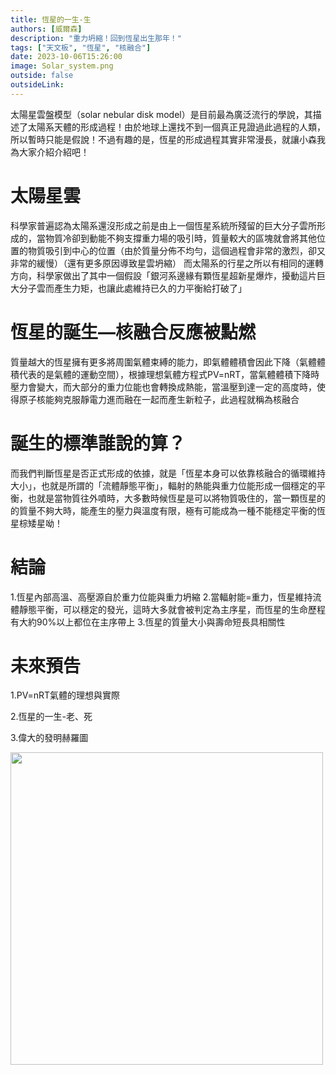```yaml
---
title: 恆星的一生-生
authors: [威爾森]
description: "重力坍縮！回到恆星出生那年！"
tags: ["天文板", "恆星", "核融合"]
date: 2023-10-06T15:26:00
image: Solar_system.png
outside: false
outsideLink:
---
```


太陽星雲盤模型（solar nebular disk model）是目前最為廣泛流行的學說，其描述了太陽系天體的形成過程！由於地球上還找不到一個真正見證過此過程的人類，所以暫時只能是假說！不過有趣的是，恆星的形成過程其實非常漫長，就讓小森我為大家介紹介紹吧！

# 太陽星雲
科學家普遍認為太陽系還沒形成之前是由上一個恆星系統所殘留的巨大分子雲所形成的，當物質冷卻到動能不夠支撐重力場的吸引時，質量較大的區塊就會將其他位置的物質吸引到中心的位置（由於質量分佈不均勻，這個過程會非常的激烈，卻又非常的緩慢）（還有更多原因導致星雲坍縮）
而太陽系的行星之所以有相同的運轉方向，科學家做出了其中一個假設「銀河系邊緣有顆恆星超新星爆炸，擾動這片巨大分子雲而產生力矩，也讓此處維持已久的力平衡給打破了」

# 恆星的誕生—核融合反應被點燃
質量越大的恆星擁有更多將周圍氣體束縛的能力，即氣體體積會因此下降（氣體體積代表的是氣體的運動空間），根據理想氣體方程式PV=nRT，當氣體體積下降時壓力會變大，而大部分的重力位能也會轉換成熱能，當溫壓到達一定的高度時，使得原子核能夠克服靜電力進而融在一起而產生新粒子，此過程就稱為核融合

# 誕生的標準誰說的算？
而我們判斷恆星是否正式形成的依據，就是「恆星本身可以依靠核融合的循環維持大小」，也就是所謂的「流體靜態平衡」，輻射的熱能與重力位能形成一個穩定的平衡，也就是當物質往外噴時，大多數時候恆星是可以將物質吸住的，當一顆恆星的的質量不夠大時，能產生的壓力與溫度有限，極有可能成為一種不能穩定平衡的恆星棕矮星呦！

# 結論
1.恆星內部高溫、高壓源自於重力位能與重力坍縮
2.當輻射能=重力，恆星維持流體靜態平衡，可以穩定的發光，這時大多就會被判定為主序星，而恆星的生命歷程有大約90%以上都位在主序帶上
3.恆星的質量大小與壽命短長具相關性

# 未來預告
1.PV=nRT氣體的理想與實際

2.恆星的一生-老、死

3.偉大的發明赫羅圖

<img src="/img/the-life-of-a-star-born/Solar_system.png" width="500" height="500"></img>

